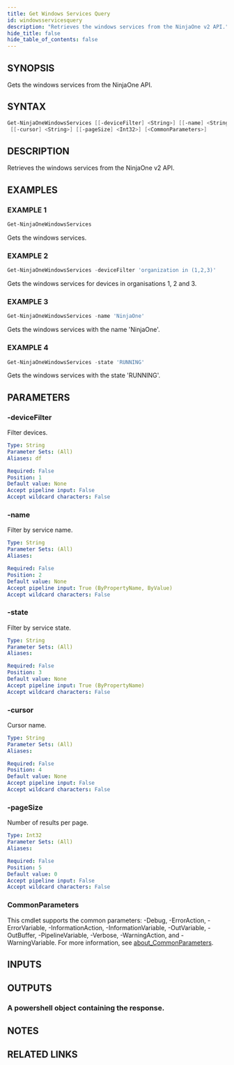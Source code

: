 ```yaml
---
title: Get Windows Services Query
id: windowsservicesquery
description: "Retrieves the windows services from the NinjaOne v2 API."
hide_title: false
hide_table_of_contents: false
---
```


## SYNOPSIS

Gets the windows services from the NinjaOne API.

## SYNTAX

```powershell
Get-NinjaOneWindowsServices [[-deviceFilter] <String>] [[-name] <String>] [[-state] <String>]
 [[-cursor] <String>] [[-pageSize] <Int32>] [<CommonParameters>]
```

## DESCRIPTION

Retrieves the windows services from the NinjaOne v2 API.

## EXAMPLES

### EXAMPLE 1

```powershell
Get-NinjaOneWindowsServices
```

Gets the windows services.

### EXAMPLE 2

```powershell
Get-NinjaOneWindowsServices -deviceFilter 'organization in (1,2,3)'
```

Gets the windows services for devices in organisations 1, 2 and 3.

### EXAMPLE 3

```powershell
Get-NinjaOneWindowsServices -name 'NinjaOne'
```

Gets the windows services with the name 'NinjaOne'.

### EXAMPLE 4

```powershell
Get-NinjaOneWindowsServices -state 'RUNNING'
```

Gets the windows services with the state 'RUNNING'.

## PARAMETERS

### -deviceFilter

Filter devices.

```yaml
Type: String
Parameter Sets: (All)
Aliases: df

Required: False
Position: 1
Default value: None
Accept pipeline input: False
Accept wildcard characters: False
```

### -name

Filter by service name.

```yaml
Type: String
Parameter Sets: (All)
Aliases:

Required: False
Position: 2
Default value: None
Accept pipeline input: True (ByPropertyName, ByValue)
Accept wildcard characters: False
```

### -state

Filter by service state.

```yaml
Type: String
Parameter Sets: (All)
Aliases:

Required: False
Position: 3
Default value: None
Accept pipeline input: True (ByPropertyName)
Accept wildcard characters: False
```

### -cursor

Cursor name.

```yaml
Type: String
Parameter Sets: (All)
Aliases:

Required: False
Position: 4
Default value: None
Accept pipeline input: False
Accept wildcard characters: False
```

### -pageSize

Number of results per page.

```yaml
Type: Int32
Parameter Sets: (All)
Aliases:

Required: False
Position: 5
Default value: 0
Accept pipeline input: False
Accept wildcard characters: False
```

### CommonParameters

This cmdlet supports the common parameters: -Debug, -ErrorAction, -ErrorVariable, -InformationAction, -InformationVariable, -OutVariable, -OutBuffer, -PipelineVariable, -Verbose, -WarningAction, and -WarningVariable. For more information, see [about_CommonParameters](http://go.microsoft.com/fwlink/?LinkID=113216).

## INPUTS

## OUTPUTS

### A powershell object containing the response.

## NOTES

## RELATED LINKS
